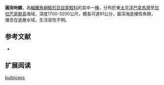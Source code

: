{{Speciesbox
| name = 圓突吻鱈
| status = NE
| status_system = iucn3.1
| trend = unknow
| genus = Coryphaenoides
| species = bulbiceps
| authority = [[Garman|Garman]], 1899
| synonyms = *''Macrurus bulbiceps'',Garman, 1899
}}
'''圓突吻鱈'''，為[[輻鰭魚綱|輻鰭魚綱]][[鱈形目|鱈形目]][[鼠尾鱈科|鼠尾鱈科]]的其中一[[種|種]]，分布於東[[太平洋|太平洋]][[巴拿馬灣|巴拿馬灣]]至[[加拉巴哥群島|加拉巴哥群島]]海域，深度1700-3200公尺，體長可達81公分，屬深海底棲性魚類，棲息在底層水域，生活習性不明。

==参考文献==
*{{FishBase_species|genus=Coryphaenoides|species=bulbiceps|year=2015|month=12}}

== 扩展阅读 ==
{{refbegin}}
{{wikispecies-inline|Coryphaenoides bulbiceps|圓突吻鱈}}
{{refend}}
{{Taxonbar|from=Q3088057}}

[[Category:突吻鱈屬|bulbiceps]]


{{鱈形目小作品}}